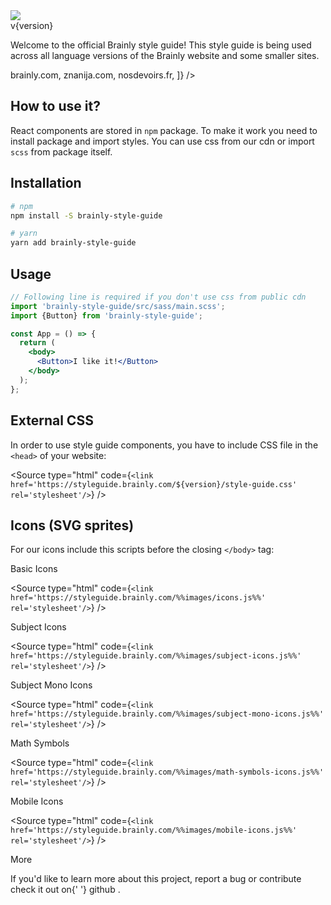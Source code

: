 

<Meta title="Introduction ✏️/Getting Started" />

<div style={{display: 'flex', justifyContent: 'flex-end'}}>
  <img src={introTop} />
</div>

<Flex direction="column" alignItems="center" marginTop="xs">
  <Flex direction="column" alignItems="flex-end" style={{position: 'relative'}}>
    <Text size="medium" weight="bold" color="text-gray-40">
      v{version}
    </Text>
  </Flex>
</Flex>

Welcome to the official Brainly style guide! This style guide is being used
across all language versions of the Brainly website and some smaller sites.

<Flex justifyContent="center">
  <Breadcrumb
    elements={[
      <Link href="https://brainly.com">brainly.com</Link>,
      <Link href="https://znanija.com">znanija.com</Link>,
      <Link href="https://nosdevoirs.fr">nosdevoirs.fr</Link>,
    ]}
  />
</Flex>

<br />

## How to use it?

React components are stored in `npm` package. To make it work you need to
install package and import styles. You can use css from our <Link href="#external-css">cdn</Link> or import `scss` from package itself.

## Installation

```bash
# npm
npm install -S brainly-style-guide

# yarn
yarn add brainly-style-guide
```

## Usage

```jsx
// Following line is required if you don't use css from public cdn
import 'brainly-style-guide/src/sass/main.scss';
import {Button} from 'brainly-style-guide';

const App = () => {
  return (
    <body>
      <Button>I like it!</Button>
    </body>
  );
};
```

## External CSS

In order to use style guide components, you have to include CSS file in the `<head>` of your website:

<Source
  type="html"
  code={`<link href='https://styleguide.brainly.com/${version}/style-guide.css' rel='stylesheet'/>`}
/>

## Icons (SVG sprites)

For our icons include this scripts before the closing `</body>` tag:

<Text transform="uppercase" weight="bold">
  Basic Icons
</Text>

<Source
  type="html"
  code={`<link href='https://styleguide.brainly.com/%%images/icons.js%%' rel='stylesheet'/>`}
/>

<Text transform="uppercase" weight="bold">
  Subject Icons
</Text>

<Source
  type="html"
  code={`<link href='https://styleguide.brainly.com/%%images/subject-icons.js%%' rel='stylesheet'/>`}
/>

<Text transform="uppercase" weight="bold">
  Subject Mono Icons
</Text>

<Source
  type="html"
  code={`<link href='https://styleguide.brainly.com/%%images/subject-mono-icons.js%%' rel='stylesheet'/>`}
/>

<Text transform="uppercase" weight="bold">
  Math Symbols
</Text>

<Source
  type="html"
  code={`<link href='https://styleguide.brainly.com/%%images/math-symbols-icons.js%%' rel='stylesheet'/>`}
/>

<Text transform="uppercase" weight="bold">
  Mobile Icons
</Text>

<Source
  type="html"
  code={`<link href='https://styleguide.brainly.com/%%images/mobile-icons.js%%' rel='stylesheet'/>`}
/>

<Headline>More</Headline>

<Text>
  If you'd like to learn more about this project, report a bug or contribute
  check it out on{' '}
  <Link size="small" href="https://github.com/brainly/style-guide">
    github
  </Link>
  .
</Text>
